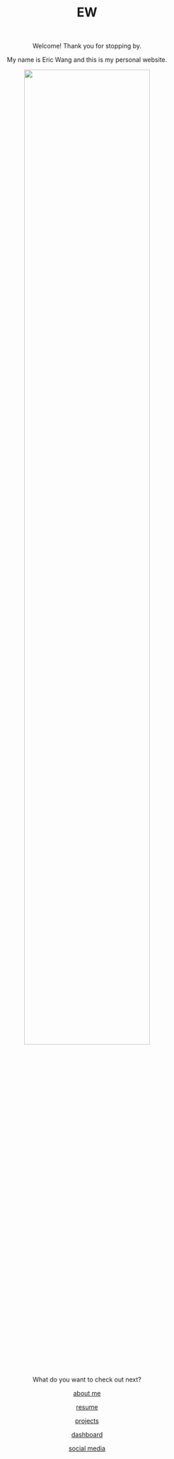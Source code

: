 

<center> <h1>EW</h1> </center>

<br>
<center>

Welcome! Thank you for stopping by.

My name is Eric Wang and this is my personal website.

<img src="images/pfp.jpeg" style="width:75%">


What do you want to check out next?

[about me](about.html)

[resume](resume.html)

[projects](projects.html)

[dashboard](dashboard.html)

[social media](connect.html)